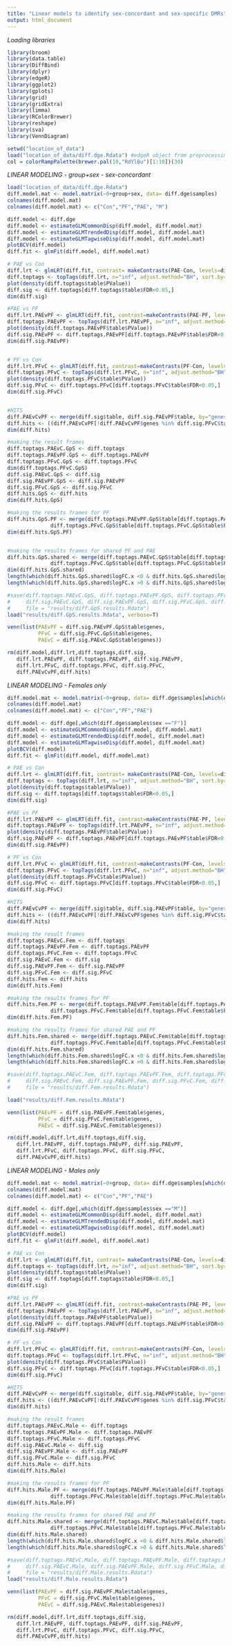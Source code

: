 ```yaml
---
title: "Linear models to identify sex-concordant and sex-specific DMRs"
output: html_document
---
```

*Loading libraries*
```r
library(broom)
library(data.table)
library(DiffBind)
library(dplyr)
library(edgeR)
library(ggplot2)
library(gplots)
library(grid)
library(gridExtra)
library(limma)
library(RColorBrewer)
library(reshape)
library(sva)
library(VennDiagram)

setwd("location_of_data")
load("location_of_data/diff.dge.Rdata") #edgeR object from preprocessing script.
col = colorRampPalette(brewer.pal(10,"RdYlBu")[1:10])(30)
```

*LINEAR MODELING - group+sex - sex-concordant*
```r
load("location_of_data/diff.dge.Rdata")
diff.model.mat <- model.matrix(~0+group+sex, data= diff.dge$samples)
colnames(diff.model.mat)
colnames(diff.model.mat) <- c("Con","PF","PAE", "M")

diff.model <- diff.dge
diff.model <- estimateGLMCommonDisp(diff.model, diff.model.mat)
diff.model <- estimateGLMTrendedDisp(diff.model, diff.model.mat)
diff.model <- estimateGLMTagwiseDisp(diff.model, diff.model.mat)
plotBCV(diff.model)
diff.fit <- glmFit(diff.model, diff.model.mat)

# PAE vs Con
diff.lrt <- glmLRT(diff.fit, contrast= makeContrasts(PAE-Con, levels=diff.model.mat))  
diff.toptags <- topTags(diff.lrt, n="inf", adjust.method="BH", sort.by="PValue")
plot(density(diff.toptags$table$PValue))
diff.sig <- diff.toptags[diff.toptags$table$FDR<0.05,] 
dim(diff.sig) 

#PAE vs PF
diff.lrt.PAEvPF <- glmLRT(diff.fit, contrast=makeContrasts(PAE-PF, levels=diff.model.mat))  
diff.toptags.PAEvPF <- topTags(diff.lrt.PAEvPF, n="inf", adjust.method="BH", sort.by="PValue")
plot(density(diff.toptags.PAEvPF$table$PValue))
diff.sig.PAEvPF <- diff.toptags.PAEvPF[diff.toptags.PAEvPF$table$FDR<0.05,] 
dim(diff.sig.PAEvPF) 


# PF vs Con
diff.lrt.PFvC <- glmLRT(diff.fit, contrast=makeContrasts(PF-Con, levels=diff.model.mat))  
diff.toptags.PFvC <- topTags(diff.lrt.PFvC, n="inf", adjust.method="BH", sort.by="PValue")
plot(density(diff.toptags.PFvC$table$PValue))
diff.sig.PFvC <- diff.toptags.PFvC[diff.toptags.PFvC$table$FDR<0.05,] 
dim(diff.sig.PFvC)


#HITS
diff.PAEvCvPF <- merge(diff.sig$table, diff.sig.PAEvPF$table, by="genes", all=F)
diff.hits <- ((diff.PAEvCvPF[!diff.PAEvCvPF$genes %in% diff.sig.PFvC$table$genes,]))
dim(diff.hits)

#making the result frames
diff.toptags.PAEvC.GpS <- diff.toptags
diff.toptags.PAEvPF.GpS <- diff.toptags.PAEvPF
diff.toptags.PFvC.GpS <- diff.toptags.PFvC
dim(diff.toptags.PFvC.GpS)
diff.sig.PAEvC.GpS <- diff.sig
diff.sig.PAEvPF.GpS <- diff.sig.PAEvPF
diff.sig.PFvC.GpS <- diff.sig.PFvC
diff.hits.GpS <- diff.hits
dim(diff.hits.GpS)

#making the results frames for PF
diff.hits.GpS.PF <- merge(diff.toptags.PAEvPF.GpS$table[diff.toptags.PAEvPF.GpS$table$FDR<=0.05,], 
              diff.toptags.PFvC.GpS$table[diff.toptags.PFvC.GpS$table$FDR<=0.05,], by = "genes", all=F)
dim(diff.hits.GpS.PF)


#making the results frames for shared PF and PAE
diff.hits.GpS.shared <- merge(diff.toptags.PAEvC.GpS$table[diff.toptags.PAEvC.GpS$table$FDR<=0.05,], 
              diff.toptags.PFvC.GpS$table[diff.toptags.PFvC.GpS$table$FDR<=0.05,], by = "genes", all=F)
dim(diff.hits.GpS.shared)
length(which(diff.hits.GpS.shared$logFC.x <0 & diff.hits.GpS.shared$logFC.y <0 )) #510 same direction down
length(which(diff.hits.GpS.shared$logFC.x >0 & diff.hits.GpS.shared$logFC.y >0 )) #289 same direction up

#save(diff.toptags.PAEvC.GpS, diff.toptags.PAEvPF.GpS, diff.toptags.PFvC.GpS, 
#     diff.sig.PAEvC.GpS, diff.sig.PAEvPF.GpS, diff.sig.PFvC.GpS, diff.hits.GpS,diff.hits.GpS.shared,k byee
#     file = "results/diff.GpS.results.Rdata")
load("results/diff.GpS.results.Rdata", verbose=T)

venn(list(PAEvPF = diff.sig.PAEvPF.GpS$table$genes,
          PFvC = diff.sig.PFvC.GpS$table$genes,
          PAEvC = diff.sig.PAEvC.GpS$table$genes))

rm(diff.model,diff.lrt,diff.toptags,diff.sig,
   diff.lrt.PAEvPF, diff.toptags.PAEvPF, diff.sig.PAEvPF,
   diff.lrt.PFvC, diff.toptags.PFvC, diff.sig.PFvC, 
   diff.PAEvCvPF,diff.hits)

```

*LINEAR MODELING - Females only*
```r
diff.model.mat <- model.matrix(~0+group, data= diff.dge$samples[which(diff.dge$samples$sex =="F"),])
colnames(diff.model.mat)
colnames(diff.model.mat) <- c("Con","PF","PAE")

diff.model <- diff.dge[,which(diff.dge$samples$sex =="F")]
diff.model <- estimateGLMCommonDisp(diff.model, diff.model.mat)
diff.model <- estimateGLMTrendedDisp(diff.model, diff.model.mat)
diff.model <- estimateGLMTagwiseDisp(diff.model, diff.model.mat)
plotBCV(diff.model)
diff.fit <- glmFit(diff.model, diff.model.mat)

# PAE vs Con
diff.lrt <- glmLRT(diff.fit, contrast= makeContrasts(PAE-Con, levels=diff.model.mat))  
diff.toptags <- topTags(diff.lrt, n="inf", adjust.method="BH", sort.by="PValue")
plot(density(diff.toptags$table$PValue))
diff.sig <- diff.toptags[diff.toptags$table$FDR<0.05,] 
dim(diff.sig) 

#PAE vs PF
diff.lrt.PAEvPF <- glmLRT(diff.fit, contrast=makeContrasts(PAE-PF, levels=diff.model.mat))  
diff.toptags.PAEvPF <- topTags(diff.lrt.PAEvPF, n="inf", adjust.method="BH", sort.by="PValue")
plot(density(diff.toptags.PAEvPF$table$PValue))
diff.sig.PAEvPF <- diff.toptags.PAEvPF[diff.toptags.PAEvPF$table$FDR<0.05,] 
dim(diff.sig.PAEvPF) 

# PF vs Con
diff.lrt.PFvC <- glmLRT(diff.fit, contrast=makeContrasts(PF-Con, levels=diff.model.mat))  
diff.toptags.PFvC <- topTags(diff.lrt.PFvC, n="inf", adjust.method="BH", sort.by="PValue")
plot(density(diff.toptags.PFvC$table$PValue))
diff.sig.PFvC <- diff.toptags.PFvC[diff.toptags.PFvC$table$FDR<0.05,] 
dim(diff.sig.PFvC)

#HITS
diff.PAEvCvPF <- merge(diff.sig$table, diff.sig.PAEvPF$table, by="genes", all=F)
diff.hits <- ((diff.PAEvCvPF[!diff.PAEvCvPF$genes %in% diff.sig.PFvC$table$genes,]))
dim(diff.hits)

#making the result frames
diff.toptags.PAEvC.Fem <- diff.toptags
diff.toptags.PAEvPF.Fem <- diff.toptags.PAEvPF
diff.toptags.PFvC.Fem <- diff.toptags.PFvC
diff.sig.PAEvC.Fem <- diff.sig
diff.sig.PAEvPF.Fem <- diff.sig.PAEvPF
diff.sig.PFvC.Fem <- diff.sig.PFvC
diff.hits.Fem <- diff.hits
dim(diff.hits.Fem)

#making the results frames for PF
diff.hits.Fem.PF <- merge(diff.toptags.PAEvPF.Fem$table[diff.toptags.PAEvPF.Fem$table$FDR<=0.05,], 
              diff.toptags.PFvC.Fem$table[diff.toptags.PFvC.Fem$table$FDR<=0.05,], by = "genes", all=F)
dim(diff.hits.Fem.PF)

#making the results frames for shared PAE and PF
diff.hits.Fem.shared <- merge(diff.toptags.PAEvC.Fem$table[diff.toptags.PAEvC.Fem$table$FDR<=0.05,], 
              diff.toptags.PFvC.Fem$table[diff.toptags.PFvC.Fem$table$FDR<=0.05,], by = "genes", all=F)
dim(diff.hits.Fem.shared)
length(which(diff.hits.Fem.shared$logFC.x <0 & diff.hits.Fem.shared$logFC.y <0 )) #83 same direction down
length(which(diff.hits.Fem.shared$logFC.x >0 & diff.hits.Fem.shared$logFC.y >0 )) #114 same direction down

#save(diff.toptags.PAEvC.Fem, diff.toptags.PAEvPF.Fem, diff.toptags.PFvC.Fem,
#     diff.sig.PAEvC.Fem, diff.sig.PAEvPF.Fem, diff.sig.PFvC.Fem, diff.hits.Fem,
#     file = "results/diff.Fem.results.Rdata")

load("results/diff.Fem.results.Rdata")

venn(list(PAEvPF = diff.sig.PAEvPF.Fem$table$genes,
          PFvC = diff.sig.PFvC.Fem$table$genes,
          PAEvC = diff.sig.PAEvC.Fem$table$genes))

rm(diff.model,diff.lrt,diff.toptags,diff.sig,
   diff.lrt.PAEvPF, diff.toptags.PAEvPF, diff.sig.PAEvPF,
   diff.lrt.PFvC, diff.toptags.PFvC, diff.sig.PFvC, 
   diff.PAEvCvPF,diff.hits)
```

*LINEAR MODELING - Males only*
```r
diff.model.mat <- model.matrix(~0+group, data= diff.dge$samples[which(diff.dge$samples$sex =="M"),])
colnames(diff.model.mat)
colnames(diff.model.mat) <- c("Con","PF","PAE")

diff.model <- diff.dge[,which(diff.dge$samples$sex =="M")]
diff.model <- estimateGLMCommonDisp(diff.model, diff.model.mat)
diff.model <- estimateGLMTrendedDisp(diff.model, diff.model.mat)
diff.model <- estimateGLMTagwiseDisp(diff.model, diff.model.mat)
plotBCV(diff.model)
diff.fit <- glmFit(diff.model, diff.model.mat)

# PAE vs Con
diff.lrt <- glmLRT(diff.fit, contrast= makeContrasts(PAE-Con, levels=diff.model.mat))  
diff.toptags <- topTags(diff.lrt, n="inf", adjust.method="BH", sort.by="PValue")
plot(density(diff.toptags$table$PValue))
diff.sig <- diff.toptags[diff.toptags$table$FDR<0.05,] 
dim(diff.sig) 

#PAE vs PF
diff.lrt.PAEvPF <- glmLRT(diff.fit, contrast=makeContrasts(PAE-PF, levels=diff.model.mat))  
diff.toptags.PAEvPF <- topTags(diff.lrt.PAEvPF, n="inf", adjust.method="BH", sort.by="PValue")
plot(density(diff.toptags.PAEvPF$table$PValue))
diff.sig.PAEvPF <- diff.toptags.PAEvPF[diff.toptags.PAEvPF$table$FDR<0.05,] 
dim(diff.sig.PAEvPF) 

# PF vs Con
diff.lrt.PFvC <- glmLRT(diff.fit, contrast=makeContrasts(PF-Con, levels=diff.model.mat))  
diff.toptags.PFvC <- topTags(diff.lrt.PFvC, n="inf", adjust.method="BH", sort.by="PValue")
plot(density(diff.toptags.PFvC$table$PValue))
diff.sig.PFvC <- diff.toptags.PFvC[diff.toptags.PFvC$table$FDR<0.05,] 
dim(diff.sig.PFvC)

#HITS
diff.PAEvCvPF <- merge(diff.sig$table, diff.sig.PAEvPF$table, by="genes", all=F)
diff.hits <- ((diff.PAEvCvPF[!diff.PAEvCvPF$genes %in% diff.sig.PFvC$table$genes,]))
dim(diff.hits)

#making the result frames
diff.toptags.PAEvC.Male <- diff.toptags
diff.toptags.PAEvPF.Male <- diff.toptags.PAEvPF
diff.toptags.PFvC.Male <- diff.toptags.PFvC
diff.sig.PAEvC.Male <- diff.sig
diff.sig.PAEvPF.Male <- diff.sig.PAEvPF
diff.sig.PFvC.Male <- diff.sig.PFvC
diff.hits.Male <- diff.hits
dim(diff.hits.Male)

#making the results frames for PF
diff.hits.Male.PF <- merge(diff.toptags.PAEvPF.Male$table[diff.toptags.PAEvPF.Male$table$FDR<=0.05,], 
              diff.toptags.PFvC.Male$table[diff.toptags.PFvC.Male$table$FDR<=0.05,], by = "genes", all=F)
dim(diff.hits.Male.PF)

#making the results frames for shared PAE and PF
diff.hits.Male.shared <- merge(diff.toptags.PAEvC.Male$table[diff.toptags.PAEvC.Male$table$FDR<=0.05,], 
              diff.toptags.PFvC.Male$table[diff.toptags.PFvC.Male$table$FDR<=0.05,], by = "genes", all=F)
dim(diff.hits.Male.shared)
length(which(diff.hits.Male.shared$logFC.x <0 & diff.hits.Male.shared$logFC.y <0 )) #10 same direction down
length(which(diff.hits.Male.shared$logFC.x >0 & diff.hits.Male.shared$logFC.y >0 )) #9 same direction down

#save(diff.toptags.PAEvC.Male, diff.toptags.PAEvPF.Male, diff.toptags.PFvC.Male, 
#     diff.sig.PAEvC.Male, diff.sig.PAEvPF.Male, diff.sig.PFvC.Male, diff.hits.Male,
#     file = "results/diff.Male.results.Rdata")
load("results/diff.Male.results.Rdata")

venn(list(PAEvPF = diff.sig.PAEvPF.Male$table$genes,
          PFvC = diff.sig.PFvC.Male$table$genes,
          PAEvC = diff.sig.PAEvC.Male$table$genes))

rm(diff.model,diff.lrt,diff.toptags,diff.sig,
   diff.lrt.PAEvPF, diff.toptags.PAEvPF, diff.sig.PAEvPF,
   diff.lrt.PFvC, diff.toptags.PFvC, diff.sig.PFvC, 
   diff.PAEvCvPF,diff.hits)
```
